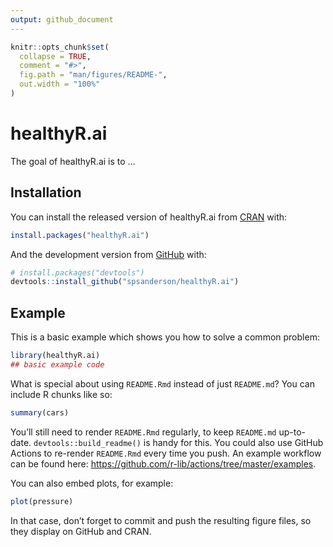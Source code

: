 ```yaml
---
output: github_document
---
```


<!-- README.md is generated from README.Rmd. Please edit that file -->

```r
knitr::opts_chunk$set(
  collapse = TRUE,
  comment = "#>",
  fig.path = "man/figures/README-",
  out.width = "100%"
)
```

# healthyR.ai

<!-- badges: start -->
<!-- badges: end -->

The goal of healthyR.ai is to ...

## Installation

You can install the released version of healthyR.ai from [CRAN](https://CRAN.R-project.org) with:

``` r
install.packages("healthyR.ai")
```

And the development version from [GitHub](https://github.com/) with:

``` r
# install.packages("devtools")
devtools::install_github("spsanderson/healthyR.ai")
```
## Example

This is a basic example which shows you how to solve a common problem:

```r
library(healthyR.ai)
## basic example code
```

What is special about using `README.Rmd` instead of just `README.md`? You can include R chunks like so:

```r
summary(cars)
```

You'll still need to render `README.Rmd` regularly, to keep `README.md` up-to-date. `devtools::build_readme()` is handy for this. You could also use GitHub Actions to re-render `README.Rmd` every time you push. An example workflow can be found here: <https://github.com/r-lib/actions/tree/master/examples>.

You can also embed plots, for example:

```r
plot(pressure)
```

In that case, don't forget to commit and push the resulting figure files, so they display on GitHub and CRAN.
